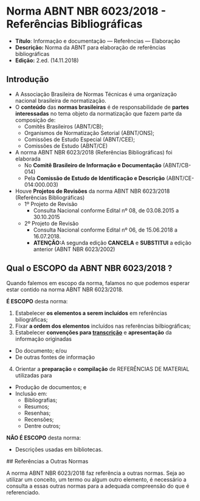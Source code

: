 # Norma ABNT NBR 6023/2018 - Referências Bibliográficas

* **Título**: Informação e documentação — Referências — Elaboração
* **Descrição:** Norma da ABNT para elaboração de referências bibliográficas
* **Edição:** 2.ed. (14.11.2018)

## Introdução

* A Associação Brasileira de Normas Técnicas é uma organização nacional brasileira de normatização.
* O **conteúdo** das **normas brasileiras** é de responsabilidade de **partes interessadas** no tema objeto da normatização que fazem parte da composição de:
  * Comitês Brasileiros (ABNT/CB);
  * Organismos de Normatização Setorial (ABNT/ONS);
  * Comissões de Estudo Especial (ABNT/CEE);
  * Comissões de Estudo (ABNT/CE)
* A norma ABNT NBR 6023/2018 (Referências Bibliográficas) foi elaborada
  * No **Comitê Brasileiro de Informação e Documentação** (ABNT/CB-014)
  * Pela **Comissão de Estudo de Identificação e Descrição** (ABNT/CE-014:000.003)
* Houve **Projetos de Revisões** da norma ABNT NBR 6023/2018 (Referências Bibliográficas)
  * 1º Projeto de Revisão 
    * Consulta Nacional conforme Edital nº 08, de 03.08.2015 a 30.10.2015
  * 2º Projeto de Revisão
    * Consulta Nacional conforme Edital nº 06, de 15.06.2018 a 16.07.2018.
    * **ATENÇÃO:**A segunda edição **CANCELA** e **SUBSTITUI** a edição anterior (ABNT NBR 6023/2002)

## Qual o ESCOPO da ABNT NBR 6023/2018 ?

Quando falemos em escopo da norma, falamos no que podemos esperar estar contido na norma ABNT NBR 6023/2018.

**É ESCOPO** desta norma:

1. Estabelecer **os elementos a serem incluídos** em referências biliográficas;
2. Fixar **a ordem dos elementos** incluídos nas referências bilbiográficas;
3. Estabelecer **convenções para <u>transcrição</u>** e **apresentação** da informação originadas
  * Do documento; e/ou
  * De outras fontes de informação
4. Orientar a **preparação** e **compilação** de REFERÊNCIAS DE MATERIAL utilizadas para
  * Produção de documentos; e
  * Inclusão em:
    * Bibliografias;
    * Resumos;
    * Resenhas;
    * Recensões;
    * Dentre outros;

**NÃO É ESCOPO** desta norma:

 * Descrições usadas em bibliotecas.
 
 ## Referências a Outras Normas
 
 A norma ABNT NBR 6023/2018 faz referência a outras normas. Seja ao utilizar um conceito, um termo ou algum outro elemento, é necessário a consulta a essas outras normas para a adequada compreensão do que é referenciado.